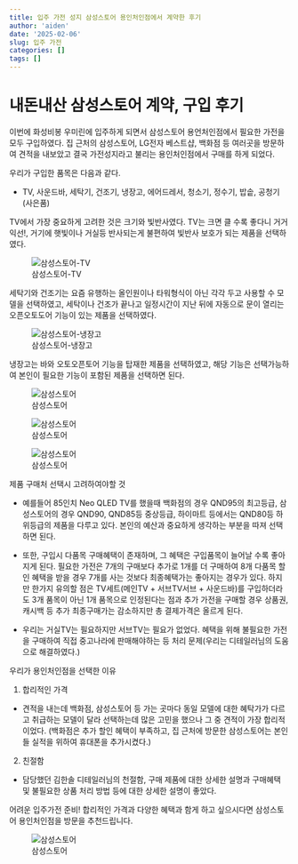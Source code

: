 ```yaml
---
title: 입주 가전 성지 삼성스토어 용인처인점에서 계약한 후기
author: 'aiden'
date: '2025-02-06'
slug: 입주 가전
categories: []
tags: []
---
```



# 내돈내산 삼성스토어 계약, 구입 후기

 이번에 화성비봉 우미린에 입주하게 되면서 삼성스토어 용언처인점에서 필요한 가전을 모두 구입하였다. 집 근처의 삼성스토어, LG전자 베스트샵, 백화점 등 여러곳을 방문하여 견적을 내보았고 결국 가전성지라고 불리는 용인처인점에서 구매를 하게 되었다.


우리가 구입한 품목은 다음과 같다.

- TV, 사운드바, 세탁기, 건조기, 냉장고, 에어드레서, 청소기, 정수기, 밥솥, 공청기(사은품) 

TV에서 가장 중요하게 고려한 것은 크기와 빛반사였다. TV는 크면 클 수록 좋다니 거거익선!, 거기에 햇빛이나 거실등 반사되는게 불편하여 빛반사 보호가 되는 제품을 선택하였다.


![삼성스토어-TV](image_1.jpg)


세탁기와 건조기는 요즘 유행하는 올인원이나 타워형식이 아닌 각각 두고 사용할 수 모델을 선택하였고, 세탁이나 건조가 끝나고 일정시간이 지난 뒤에 자동으로 문이 열리는 오픈오토도어 기능이 있는 제품을 선택하였다.


![삼성스토어-냉장고](image_2.jpg)


냉장고는 바와 오토오픈토어 기능을 탑재한 제품을 선택하였고, 해당 기능은 선택가능하여 본인이 필요한 기능이 포함된 제품을 선택하면 된다.

![삼성스토어](image_3.jpg)
 
![삼성스토어](image_4.jpg)
 
![삼성스토어](image_5.jpg)

제품 구매처 선택시 고려하여야할 것

 * 예를들어 85인치 Neo QLED TV를 했을때 백화점의 경우 QND95의 최고등급, 삼성스토어의 경우 QND90, QND85등 중상등급, 하이마트 등에서는 QND80등 하위등급의 제품을 다루고 있다. 본인의 예산과 중요하게 생각하는 부분을 따져 선택하면 된다.

 * 또한, 구입시 다품목 구매혜택이 존재하며, 그 혜택은 구입품목이 늘어날 수록 좋아지게 된다. 필요한 가전은 7개의 구매보다 추가로 1개를 더 구매하여 8개 다품목 할인 혜택을 받을 경우 7개를 사는 것보다 최종혜택가는 좋아지는 경우가 있다.
하지만 한가지 유의할 점은 TV세트(메인TV + 서브TV서브 + 사운드바)를 구입하더라도 3개 품목이 아닌 1개 품목으로 인정된다는 점과 추가 가전을 구매할 경우 상품권, 캐시백 등 추가 최종구매가는 감소하지만 총 결제가격은 올르게 된다.

 * 우리는 거실TV는 필요하지만 서브TV는 필요가 없었다. 혜택을 위해 불필요한 가전을 구매하여 직접 중고나라에 판매해야하는 등 처리 문제(우리는 디테일러님의 도움으로 해결하였다.)
 
우리가 용인처인점을 선택한 이유

1. 합리적인 가격

  * 견적을 내는데 백화점, 삼성스토어 등 가는 곳마다 동일 모델에 대한 혜탁가가 다르고 취급하는 모델이 달라 선택하는데 많은 고민을 했으나 그 중 견적이 가장 합리적이었다. (백화점은 추가 할인 혜택이 부족하고, 집 근처에 방문한 삼성스토어는 본인들 실적을 위하여 휴대폰을 추가시켰다.)
  
2. 친절함

  * 담당했던 김한솔 디테일러님의 천절함, 구매 제품에 대한 상세한 설명과 구매혜택 및 불필요한 상품 처리 방법 등에 대한 상세한 설명이 좋았다.


어려운 입주가전 준비! 합리적인 가격과 다양한 혜택과 함게 하고 싶으시다면 삼성스토어 용인처인점을 방문을 추천드립니다.

![삼성스토어](image_6.jpg)